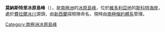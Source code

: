 {{coord|77|58|S|160|36|E|source:GNIS|display=title}}

'''莫納斯特里冰原島峰'''（{{lang-en|Monastery Nunatak}}），是[[南極洲|南極洲]]的[[冰原島峰|冰原島峰]]，位於[[維多利亞地|維多利亞地]]的[[斯科特海岸|斯科特海岸]]，處於[[費拉爾冰川|費拉爾冰川]]源頭，由[[新西蘭|新西蘭]]探險隊命名，現時由[[南極條約體系|南極條約體系]]管理。

{{DEFAULTSORT:Monastery Nunatak}}
[[Category:南極洲冰原島峰|Category:南極洲冰原島峰]]


{{ScottCoast-geo-stub}}